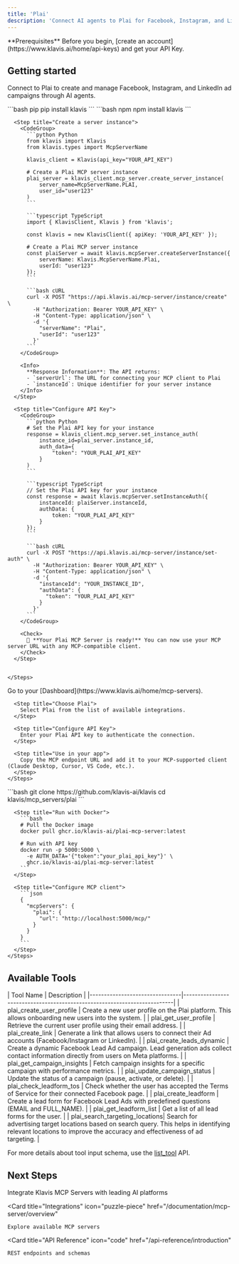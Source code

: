 ```yaml
---
title: 'Plai'
description: 'Connect AI agents to Plai for Facebook, Instagram, and LinkedIn advertising'
---
```


<Info>
  **Prerequisites**
  Before you begin, [create an account](https://www.klavis.ai/home/api-keys) and get your API Key.
</Info>

## Getting started

Connect to Plai to create and manage Facebook, Instagram, and LinkedIn ad campaigns through AI agents.

<Tabs>
  <Tab title="API">
    <Steps>
      <Step title="Install the SDKs (optional)">
        <CodeGroup>
          ```bash pip
          pip install klavis
          ```
          ```bash npm
          npm install klavis
          ```
        </CodeGroup>
      </Step>
      
      <Step title="Create a server instance">
        <CodeGroup>
          ```python Python
          from klavis import Klavis
          from klavis.types import McpServerName
          
          klavis_client = Klavis(api_key="YOUR_API_KEY")
          
          # Create a Plai MCP server instance
          plai_server = klavis_client.mcp_server.create_server_instance(
              server_name=McpServerName.PLAI,
              user_id="user123"
          )
          ```
          
          ```typescript TypeScript
          import { KlavisClient, Klavis } from 'klavis';
          
          const klavis = new KlavisClient({ apiKey: 'YOUR_API_KEY' });
          
          # Create a Plai MCP server instance
          const plaiServer = await klavis.mcpServer.createServerInstance({
              serverName: Klavis.McpServerName.Plai,
              userId: "user123"
          });
          ```
          
          ```bash cURL
          curl -X POST "https://api.klavis.ai/mcp-server/instance/create" \
            -H "Authorization: Bearer YOUR_API_KEY" \
            -H "Content-Type: application/json" \
            -d '{
              "serverName": "Plai",
              "userId": "user123"
            }'
          ```
        </CodeGroup>
        
        <Info>
          **Response Information**: The API returns:
          - `serverUrl`: The URL for connecting your MCP client to Plai
          - `instanceId`: Unique identifier for your server instance
        </Info>
      </Step>
      
      <Step title="Configure API Key">
        <CodeGroup>
          ```python Python
          # Set the Plai API key for your instance
          response = klavis_client.mcp_server.set_instance_auth(
              instance_id=plai_server.instance_id,
              auth_data={
                  "token": "YOUR_PLAI_API_KEY"
              }
          )
          ```
          
          ```typescript TypeScript
          // Set the Plai API key for your instance
          const response = await klavis.mcpServer.setInstanceAuth({
              instanceId: plaiServer.instanceId,
              authData: {
                  token: "YOUR_PLAI_API_KEY"
              }
          });
          ```
          
          ```bash cURL
          curl -X POST "https://api.klavis.ai/mcp-server/instance/set-auth" \
            -H "Authorization: Bearer YOUR_API_KEY" \
            -H "Content-Type: application/json" \
            -d '{
              "instanceId": "YOUR_INSTANCE_ID",
              "authData": {
                "token": "YOUR_PLAI_API_KEY"
              }
            }'
          ```
        </CodeGroup>
        
        <Check>
          🎉 **Your Plai MCP Server is ready!** You can now use your MCP server URL with any MCP-compatible client.
        </Check>
      </Step>
      

    </Steps>
  </Tab>
  
  <Tab title="UI">
    <Steps>
      <Step title="Open Dashboard">
        Go to your [Dashboard](https://www.klavis.ai/home/mcp-servers).
      </Step>
      
      <Step title="Choose Plai">
        Select Plai from the list of available integrations.
      </Step>
      
      <Step title="Configure API Key">
        Enter your Plai API key to authenticate the connection.
      </Step>
      
      <Step title="Use in your app">
        Copy the MCP endpoint URL and add it to your MCP-supported client (Claude Desktop, Cursor, VS Code, etc.).
      </Step>
    </Steps>
  </Tab>
  
  <Tab title="Open Source">
    <Steps>
      <Step title="Clone repository (for developers to build from source)">
        ```bash
        git clone https://github.com/klavis-ai/klavis
        cd klavis/mcp_servers/plai
        ```
      </Step>
      
      <Step title="Run with Docker">
        ```bash
        # Pull the Docker image
        docker pull ghcr.io/klavis-ai/plai-mcp-server:latest
        
        # Run with API key
        docker run -p 5000:5000 \
          -e AUTH_DATA='{"token":"your_plai_api_key"}' \
          ghcr.io/klavis-ai/plai-mcp-server:latest
        ```
      </Step>
      
      <Step title="Configure MCP client">
        ```json
        {
          "mcpServers": {
            "plai": {
              "url": "http://localhost:5000/mcp/"
            }
          }
        }
        ```
      </Step>
    </Steps>
  </Tab>
</Tabs>

## Available Tools

<Accordion title="Tools Information">
| Tool Name                      | Description                                                              |
|--------------------------------|--------------------------------------------------------------------------|
| plai_create_user_profile       | Create a new user profile on the Plai platform. This allows onboarding new users into the system. |
| plai_get_user_profile          | Retrieve the current user profile using their email address. |
| plai_create_link               | Generate a link that allows users to connect their Ad accounts (Facebook/Instagram or LinkedIn). |
| plai_create_leads_dynamic      | Create a dynamic Facebook Lead Ad campaign. Lead generation ads collect contact information directly from users on Meta platforms. |
| plai_get_campaign_insights     | Fetch campaign insights for a specific campaign with performance metrics. |
| plai_update_campaign_status    | Update the status of a campaign (pause, activate, or delete). |
| plai_check_leadform_tos        | Check whether the user has accepted the Terms of Service for their connected Facebook page. |
| plai_create_leadform           | Create a lead form for Facebook Lead Ads with predefined questions (EMAIL and FULL_NAME). |
| plai_get_leadform_list         | Get a list of all lead forms for the user. |
| plai_search_targeting_locations| Search for advertising target locations based on search query. This helps in identifying relevant locations to improve the accuracy and effectiveness of ad targeting. |
</Accordion>

<Note>For more details about tool input schema, use the [list_tool](https://docs.klavis.ai/api-reference/mcp-server/list-tools) API.</Note>

## Next Steps

<CardGroup>
  <Card
    title="AI Platform Integrations"
    icon="robot"
    href="/documentation/ai-platform-integration/overview"
  >
    Integrate Klavis MCP Servers with leading AI platforms
  </Card>
  
  <Card
    title="Integrations"
    icon="puzzle-piece"
    href="/documentation/mcp-server/overview"
  >
    Explore available MCP servers
  </Card>
  
  <Card
    title="API Reference"
    icon="code"
    href="/api-reference/introduction"
  >
    REST endpoints and schemas
  </Card>
</CardGroup>